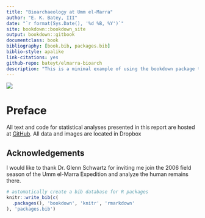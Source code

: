 ```yaml
--- 
title: "Bioarchaeology at Umm el-Marra"
author: "E. K. Batey, III"
date: "`r format(Sys.Date(), '%d %B, %Y')`"
site: bookdown::bookdown_site
output: bookdown::gitbook
documentclass: book
bibliography: [book.bib, packages.bib]
biblio-style: apalike
link-citations: yes
github-repo: bateyt/elmarra-bioarch
description: "This is a minimal example of using the bookdown package to write a book. The output format for this example is bookdown::gitbook."
---
```


![](https://lh5.googleusercontent.com/Mx3SHxdTWJ251wEZb9_vrZgZ6uoh3pRWbcDzKE44GgY9TuOpZlB4umqvjEMUCcSohq5cJkidbYIpNXk=w1280-h683-rw)

# Preface {-}

All text and code for statistical analyses presented in this report are hosted at [GitHub](https://www.github.com/bateyt/elmarra-bioarch). All data and images are located in Dropbox 

## Acknowledgements {-}

I would like to thank Dr. Glenn Schwartz for inviting me join the 2006 field season of the Umm el-Marra Expedition and analyze the human remains there.

```r
# automatically create a bib database for R packages
knitr::write_bib(c(
  .packages(), 'bookdown', 'knitr', 'rmarkdown'
), 'packages.bib')
```
